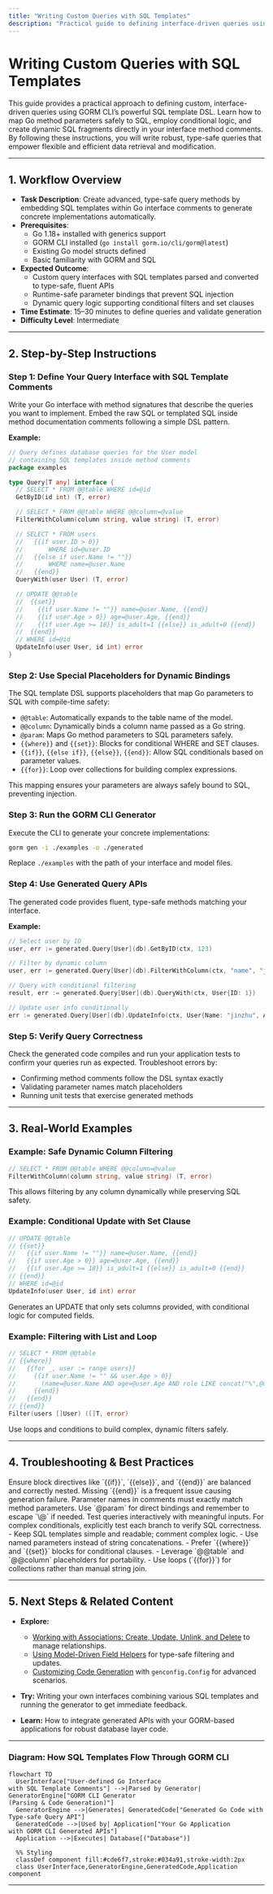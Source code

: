 ```yaml
---
title: "Writing Custom Queries with SQL Templates"
description: "Practical guide to defining interface-driven queries using SQL template DSL, mapping Go parameters to SQL statements, and employing conditional and dynamic SQL in method comments. Shows how to implement advanced query logic safely and efficiently."
---
```


# Writing Custom Queries with SQL Templates

This guide provides a practical approach to defining custom, interface-driven queries using GORM CLI’s powerful SQL template DSL. Learn how to map Go method parameters safely to SQL, employ conditional logic, and create dynamic SQL fragments directly in your interface method comments. By following these instructions, you will write robust, type-safe queries that empower flexible and efficient data retrieval and modification.

---

## 1. Workflow Overview

- **Task Description**: Create advanced, type-safe query methods by embedding SQL templates within Go interface comments to generate concrete implementations automatically.
- **Prerequisites**:
  - Go 1.18+ installed with generics support
  - GORM CLI installed (`go install gorm.io/cli/gorm@latest`)
  - Existing Go model structs defined
  - Basic familiarity with GORM and SQL
- **Expected Outcome**:
  - Custom query interfaces with SQL templates parsed and converted to type-safe, fluent APIs
  - Runtime-safe parameter bindings that prevent SQL injection
  - Dynamic query logic supporting conditional filters and set clauses
- **Time Estimate**: 15–30 minutes to define queries and validate generation
- **Difficulty Level**: Intermediate

---

## 2. Step-by-Step Instructions

### Step 1: Define Your Query Interface with SQL Template Comments

Write your Go interface with method signatures that describe the queries you want to implement. Embed the raw SQL or templated SQL inside method documentation comments following a simple DSL pattern.

**Example:**
```go
// Query defines database queries for the User model
// containing SQL templates inside method comments
package examples

type Query[T any] interface {
  // SELECT * FROM @@table WHERE id=@id
  GetByID(id int) (T, error)

  // SELECT * FROM @@table WHERE @@column=@value
  FilterWithColumn(column string, value string) (T, error)

  // SELECT * FROM users
  //   {{if user.ID > 0}}
  //       WHERE id=@user.ID
  //   {{else if user.Name != ""}}
  //       WHERE name=@user.Name
  //   {{end}}
  QueryWith(user User) (T, error)

  // UPDATE @@table
  //  {{set}}
  //    {{if user.Name != ""}} name=@user.Name, {{end}}
  //    {{if user.Age > 0}} age=@user.Age, {{end}}
  //    {{if user.Age >= 18}} is_adult=1 {{else}} is_adult=0 {{end}}
  //  {{end}}
  // WHERE id=@id
  UpdateInfo(user User, id int) error
}
```

### Step 2: Use Special Placeholders for Dynamic Bindings

The SQL template DSL supports placeholders that map Go parameters to SQL with compile-time safety:

- `@@table`: Automatically expands to the table name of the model.
- `@@column`: Dynamically binds a column name passed as a Go string.
- `@param`: Maps Go method parameters to SQL parameters safely.
- `{{where}}` and `{{set}}`: Blocks for conditional WHERE and SET clauses.
- `{{if}}`, `{{else if}}`, `{{else}}`, `{{end}}`: Allow SQL conditionals based on parameter values.
- `{{for}}`: Loop over collections for building complex expressions.

This mapping ensures your parameters are always safely bound to SQL, preventing injection.

### Step 3: Run the GORM CLI Generator

Execute the CLI to generate your concrete implementations:

```bash
gorm gen -i ./examples -o ./generated
```

Replace `./examples` with the path of your interface and model files.

### Step 4: Use Generated Query APIs

The generated code provides fluent, type-safe methods matching your interface.

**Example:**
```go
// Select user by ID
user, err := generated.Query[User](db).GetByID(ctx, 123)

// Filter by dynamic column
user, err := generated.Query[User](db).FilterWithColumn(ctx, "name", "jinzhu")

// Query with conditional filtering
result, err := generated.Query[User](db).QueryWith(ctx, User{ID: 1})

// Update user info conditionally
err := generated.Query[User](db).UpdateInfo(ctx, User{Name: "jinzhu", Age: 20}, 1)
```

### Step 5: Verify Query Correctness

Check the generated code compiles and run your application tests to confirm your queries run as expected. Troubleshoot errors by:

- Confirming method comments follow the DSL syntax exactly
- Validating parameter names match placeholders
- Running unit tests that exercise generated methods

---

## 3. Real-World Examples

### Example: Safe Dynamic Column Filtering
```go
// SELECT * FROM @@table WHERE @@column=@value
FilterWithColumn(column string, value string) (T, error)
```
This allows filtering by any column dynamically while preserving SQL safety.

### Example: Conditional Update with Set Clause
```go
// UPDATE @@table
// {{set}}
//   {{if user.Name != ""}} name=@user.Name, {{end}}
//   {{if user.Age > 0}} age=@user.Age, {{end}}
//   {{if user.Age >= 18}} is_adult=1 {{else}} is_adult=0 {{end}}
// {{end}}
// WHERE id=@id
UpdateInfo(user User, id int) error
```
Generates an UPDATE that only sets columns provided, with conditional logic for computed fields.

### Example: Filtering with List and Loop
```go
// SELECT * FROM @@table
// {{where}}
//   {{for _, user := range users}}
//     {{if user.Name != "" && user.Age > 0}}
//       (name=@user.Name AND age=@user.Age AND role LIKE concat("%",@user.Role,"%")) OR
//     {{end}}
//   {{end}}
// {{end}}
Filter(users []User) ([]T, error)
```
Use loops and conditions to build complex, dynamic filters safely.

---

## 4. Troubleshooting & Best Practices

<AccordionGroup title="Common Issues and Tips">
<Accordion title="SQL Template Syntax Errors">
Ensure block directives like `{{if}}`, `{{else}}`, and `{{end}}` are balanced and correctly nested. Missing `{{end}}` is a frequent issue causing generation failure.
</Accordion>
<Accordion title="Parameter Binding Problems">
Parameter names in comments must exactly match method parameters. Use `@param` for direct bindings and remember to escape `\@` if needed.
</Accordion>
<Accordion title="Unintended Query Behavior">
Test queries interactively with meaningful inputs. For complex conditionals, explicitly test each branch to verify SQL correctness.
</Accordion>
<Accordion title="Best Practices">
- Keep SQL templates simple and readable; comment complex logic.
- Use named parameters instead of string concatenations.
- Prefer `{{where}}` and `{{set}}` blocks for conditional clauses.
- Leverage `@@table` and `@@column` placeholders for portability.
- Use loops (`{{for}}`) for collections rather than manual string join.
</Accordion>
</AccordionGroup>

---

## 5. Next Steps & Related Content

- **Explore:**
  - [Working with Associations: Create, Update, Unlink, and Delete](/guides/advanced-patterns/association-workflows) to manage relationships.
  - [Using Model-Driven Field Helpers](/guides/core-workflows/using-field-helpers) for type-safe filtering and updates.
  - [Customizing Code Generation](/guides/customization-integration/generation-config) with `genconfig.Config` for advanced scenarios.

- **Try:** Writing your own interfaces combining various SQL templates and running the generator to get immediate feedback.

- **Learn:** How to integrate generated APIs with your GORM-based applications for robust database layer code.

---

### Diagram: How SQL Templates Flow Through GORM CLI

```mermaid
flowchart TD
  UserInterface["User-defined Go Interface
with SQL Template Comments"] -->|Parsed by Generator| GeneratorEngine["GORM CLI Generator
(Parsing & Code Generation)"]
  GeneratorEngine -->|Generates| GeneratedCode["Generated Go Code with
Type-safe Query API"]
  GeneratedCode -->|Used by| Application["Your Go Application
with GORM CLI Generated APIs"]
  Application -->|Executes| Database[("Database")]

  %% Styling
  classDef component fill:#cde6f7,stroke:#034a91,stroke-width:2px
  class UserInterface,GeneratorEngine,GeneratedCode,Application component
```

---